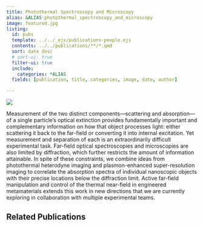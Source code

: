 ```yaml
---
title: Photothermal Spectroscopy and Microscopy
alias: &ALIAS photothermal_spectroscopy_and_microscopy
image: featured.jpg
listing:
  id: pubs
  template: ../../_ejs/publications-people.ejs 
  contents: ../../publications/**/*.qmd
  sort: date desc
  # sort-ui: true
  filter-ui: true
  include:
    categories: *ALIAS
  fields: [publication, title, categories, image, date, author]

---
```

![](featured.jpg)

Measurement of the two distinct components—scattering and absorption—of a single particle's optical extinction provides fundamentally important and complementary information on how that object processes light: either scattering it back to the far-field or converting it into internal excitation. Yet measurement and separation of each is an extraordinarily difficult experimental task. Far-field optical spectroscopies and microscopies are also limited by diffraction, which further restricts the amount of information attainable. In spite of these constraints, we combine ideas from photothermal heterodyne imaging and plasmon-enhanced super-resolution imaging to correlate the absorption spectra of individual nanoscopic objects with their precise locations below the diffraction limit. Active far-field manipulation and control of the thermal near-field in engineered metamaterials extends this work in new directions that we are currently exploring in collaboration with multiple experimental teams.

## Related Publications


:::{#pubs}
:::
